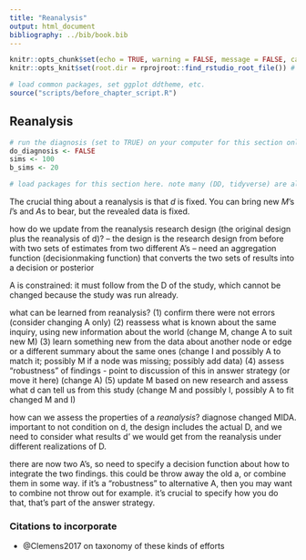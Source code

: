```yaml
---
title: "Reanalysis"
output: html_document
bibliography: ../bib/book.bib 
---
```


<!-- note do_bookdown is set in index.rmd, so we know if you're running just this .Rmd or compiling the book-->
```r
knitr::opts_chunk$set(echo = TRUE, warning = FALSE, message = FALSE, cache = FALSE)
knitr::opts_knit$set(root.dir = rprojroot::find_rstudio_root_file()) # files are all relative to RStudio project home
```

```r
# load common packages, set ggplot ddtheme, etc.
source("scripts/before_chapter_script.R")
```

<!-- start post here, do not edit above -->

## Reanalysis

<!-- make sure to rename the section title below -->

```r
# run the diagnosis (set to TRUE) on your computer for this section only before pushing to Github. no diagnosis will ever take place on github.
do_diagnosis <- FALSE
sims <- 100
b_sims <- 20
```

```r
# load packages for this section here. note many (DD, tidyverse) are already available, see scripts/package-list.R
```



The crucial thing about a reanalysis is that $d$ is fixed. You can bring new $M$'s $I$'s and $A$s to bear, but the revealed data is fixed.




how do we update from the reanalysis research design (the original design plus the reanalysis of d)?
-- the design is the research design from before with two sets of estimates from two different A's
-- need an aggregation function (decisionmaking function) that converts the two sets of results into a decision or posterior

A is constrained: it must follow from the D of the study, which cannot be changed because the study was run already.

what can be learned from reanalysis?
(1) confirm there were not errors (consider changing A only)
(2) reassess what is known about the same inquiry, using new information about the world (change M, change A to suit new M)
(3) learn something new from the data about another node or edge or a different summary about the same ones (change I and possibly A to match it; possibly M if a node was missing; possibly add data)
(4) assess "robustness" of findings - point to discussion of this in answer strategy (or move it here) (change A)
(5) update M based on new research and assess what d can tell us from this study (change M and possibly I, possibly A to fit changed M and I)

how can we assess the properties of a *reanalysis*? diagnose changed MIDA. important to not condition on d, the design includes the actual D, and we need to consider what results d' we would get from the reanalysis under different realizations of D.

there are now two A's, so need to specify a decision function about how to integrate the two findings. this could be throw away the old a, or combine them in some way. if it's a "robustness" to alternative A, then you may want to combine not throw out for example. it's crucial to specify how you do that, that's part of the answer strategy.

### Citations to incorporate

- @Clemens2017 on taxonomy of these kinds of efforts
